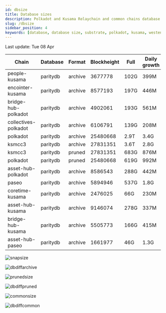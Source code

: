 ```yaml
---
id: dbsize
title: Database sizes
description: Polkadot and Kusama Relaychain and common chains database sizes
slug: /dbsize
sidebar_position: 4
keywords: [database, database size, substrate, polkadot, kusama, westend]
---
```



Last update: Tue 08 Apr

| Chain    | Database   | Format | Blockheight | Full         | Daily growth |
| ------------------------| ----------- | -------- | ------- | ---------- | ----- | 
| people-kusama | paritydb | archive | 3677778 | 102G | 399M |
| encointer-kusama | paritydb | archive | 8577193 | 197G | 446M |
| bridge-hub-polkadot | paritydb | archive | 4902061 | 193G | 561M |
| collectives-polkadot | paritydb | archive | 6106791 | 139G | 208M |
| polkadot | paritydb | archive | 25480668 | 2.9T | 3.4G |
| ksmcc3 | paritydb | archive | 27831351 | 3.6T | 2.8G |
| ksmcc3 | paritydb | pruned | 27831351 | 683G | 876M |
| polkadot | paritydb | pruned | 25480668 | 619G | 992M |
| asset-hub-polkadot | paritydb | archive | 8586543 | 288G | 442M |
| paseo | paritydb | archive | 5894946 | 537G | 1.8G |
| coretime-kusama | paritydb | archive | 2476025 | 66G | 230M |
| asset-hub-kusama | paritydb | archive | 9146074 | 278G | 337M |
| bridge-hub-kusama | paritydb | archive | 5505773 | 166G | 415M |
| asset-hub-paseo | paritydb | archive | 1661977 | 46G | 1.3G |

![snapsize](/img/archivesize.png)

![dbdiffarchive](/img/dbdiffrelay.png)

![prunedsize](/img/prunedsize.png)

![dbdiffpruned](/img/dbdiffpruned.png)

![commonsize](/img/commonsize.png)

![dbdiffcommon](/img/dbdiffcommon.png)
